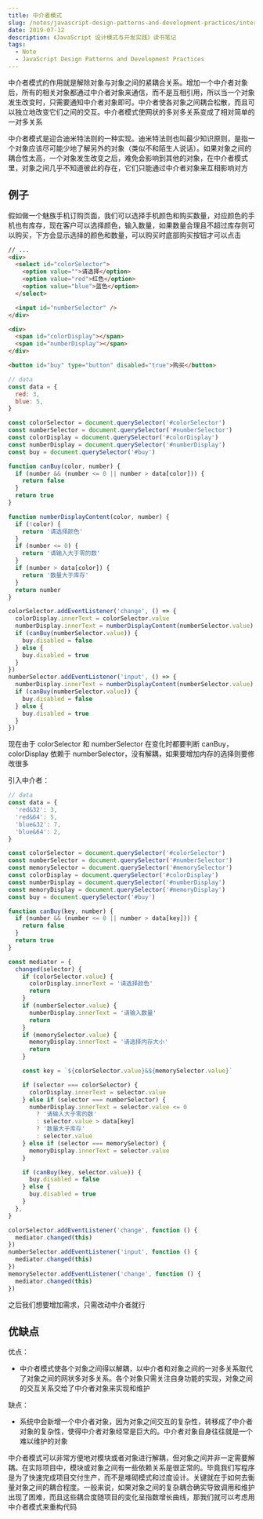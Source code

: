 ```yaml
---
title: 中介者模式
slug: /notes/javascript-design-patterns-and-development-practices/intermediary
date: 2019-07-12
description: 《JavaScript 设计模式与开发实践》读书笔记
tags:
  - Note
  - JavaScript Design Patterns and Development Practices
---
```


中介者模式的作用就是解除对象与对象之间的紧耦合关系。增加一个中介者对象后，所有的相关对象都通过中介者对象来通信，而不是互相引用，所以当一个对象发生改变时，只需要通知中介者对象即可。中介者使各对象之间耦合松散，而且可以独立地改变它们之间的交互。中介者模式使网状的多对多关系变成了相对简单的一对多关系

中介者模式是迎合迪米特法则的一种实现。迪米特法则也叫最少知识原则，是指一个对象应该尽可能少地了解另外的对象（类似不和陌生人说话）。如果对象之间的耦合性太高，一个对象发生改变之后，难免会影响到其他的对象，在中介者模式里，对象之间几乎不知道彼此的存在，它们只能通过中介者对象来互相影响对方

## 例子

假如做一个魅族手机订购页面，我们可以选择手机颜色和购买数量，对应颜色的手机也有库存，现在客户可以选择颜色，输入数量，如果数量合理且不超过库存则可以购买，下方会显示选择的颜色和数量，可以购买时底部购买按钮才可以点击

```html
// ...
<div>
  <select id="colorSelector">
    <option value="">请选择</option>
    <option value="red">红色</option>
    <option value="blue">蓝色</option>
  </select>

  <input id="numberSelector" />
</div>

<div>
  <span id="colorDisplay"></span>
  <span id="numberDisplay"></span>
</div>

<button id="buy" type="button" disabled="true">购买</button>
```

```js
// data
const data = {
  red: 3,
  blue: 5,
}

const colorSelector = document.querySelector('#colorSelector')
const numberSelector = document.querySelector('#numberSelector')
const colorDisplay = document.querySelector('#colorDisplay')
const numberDisplay = document.querySelector('#numberDisplay')
const buy = document.querySelector('#buy')

function canBuy(color, number) {
  if (number && (number <= 0 || number > data[color])) {
    return false
  }
  return true
}

function numberDisplayContent(color, number) {
  if (!color) {
    return '请选择颜色'
  }
  if (number <= 0) {
    return '请输入大于零的数'
  }
  if (number > data[color]) {
    return '数量大于库存'
  }
  return number
}

colorSelector.addEventListener('change', () => {
  colorDisplay.innerText = colorSelector.value
  numberDisplay.innerText = numberDisplayContent(numberSelector.value)
  if (canBuy(numberSelector.value)) {
    buy.disabled = false
  } else {
    buy.disabled = true
  }
})
numberSelector.addEventListener('input', () => {
  numberDisplay.innerText = numberDisplayContent(numberSelector.value)
  if (canBuy(numberSelector.value)) {
    buy.disabled = false
  } else {
    buy.disabled = true
  }
})
```

现在由于 colorSelector 和 numberSelector 在变化时都要判断 canBuy，colorDisplay 依赖于 numberSelector，没有解耦，如果要增加内存的选择则要修改很多

引入中介者：

```js
// data
const data = {
  'red&32': 3,
  'red&64': 5,
  'blue&32': 7,
  'blue&64': 2,
}

const colorSelector = document.querySelector('#colorSelector')
const numberSelector = document.querySelector('#numberSelector')
const memorySelector = document.querySelector('#memorySelector')
const colorDisplay = document.querySelector('#colorDisplay')
const numberDisplay = document.querySelector('#numberDisplay')
const memoryDisplay = document.querySelector('#memoryDisplay')
const buy = document.querySelector('#buy')

function canBuy(key, number) {
  if (number && (number <= 0 || number > data[key])) {
    return false
  }
  return true
}

const mediator = {
  changed(selector) {
    if (colorSelector.value) {
      colorDisplay.innerText = '请选择颜色'
      return
    }
    if (numberSelector.value) {
      numberDisplay.innerText = '请输入数量'
      return
    }
    if (memorySelector.value) {
      memoryDisplay.innerText = '请选择内存大小'
      return 
    }

    const key = `${colorSelector.value}&${memorySelector.value}`

    if (selector === colorSelector) {
      colorDisplay.innerText = selector.value
    } else if (selector === numberSelector) {
      numberDisplay.innerText = selector.value <= 0
        ? '请输入大于零的数'
        : selector.value > data[key]
        ? '数量大于库存'
        : selector.value
    } else if (selector === memorySelector) {
      memoryDisplay.innerText = selector.value
    }

    if (canBuy(key, selector.value)) {
      buy.disabled = false
    } else {
      buy.disabled = true
    }
  },
}

colorSelector.addEventListener('change', function () {
  mediator.changed(this)
})
numberSelector.addEventListener('input', function () {
  mediator.changed(this)
})
memorySelector.addEventListener('change', function () {
  mediator.changed(this)
})
```

之后我们想要增加需求，只需改动中介者就行

## 优缺点

优点：

* 中介者模式使各个对象之间得以解耦，以中介者和对象之间的一对多关系取代了对象之间的网状多对多关系。各个对象只需关注自身功能的实现，对象之间的交互关系交给了中介者对象来实现和维护

缺点：

* 系统中会新增一个中介者对象，因为对象之间交互的复杂性，转移成了中介者对象的复杂性，使得中介者对象经常是巨大的。中介者对象自身往往就是一个难以维护的对象

中介者模式可以非常方便地对模块或者对象进行解耦，但对象之间并非一定需要解耦。在实际项目中，模块或对象之间有一些依赖关系是很正常的。毕竟我们写程序是为了快速完成项目交付生产，而不是堆砌模式和过度设计。关键就在于如何去衡量对象之间的耦合程度。一般来说，如果对象之间的复杂耦合确实导致调用和维护出现了困难，而且这些耦合度随项目的变化呈指数增长曲线，那我们就可以考虑用中介者模式来重构代码
